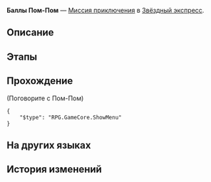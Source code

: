 {{Дополнить|Диалоги.}}
{{Миссия Инфобокс
|id              = 4050009
|Название        = 
|Изображение     = Миссия Освоения Баллы Пом-Пом.png
|Тип             = Миссия приключения
|События         = 
|Глава           = 
|Условия         = 
|Персонажи       = Первопроходец; Пом-Пом
|СтартЛокация    = Общий вагон
|Мир             = Звёздный экспресс
|Локации         = Общий вагон
|Предыдущая      = 
|Следующая       = 
|Награды         = Разрежённый эфир*2; Virtual Particle*1; Кредиты*8 000
}}
'''Баллы Пом-Пом''' — [[Миссия приключения]] в [[Звёздный экспресс]].

==Описание==
{{Описание|<!--официальное описание из Перекрёстка судеб-->}}

==Этапы==


==Прохождение==
{{Дополнить}}



;(Поговорите с Пом-Пом)
<!--Unknown TalkSentence: 405000000-->
<pre>{
	"$type": "RPG.GameCore.ShowMenu"
}</pre>
{{Диалог Конец}}

==На других языках==
{{На других языках
|en   = Pom-Pom's Score
|zhs  = 帕姆得分
|zht  = 帕姆得分
|ja   = パムの得点
|ko   = 폼폼 득점
|es   = La puntuación de Pom-Pom
|fr   = La note de Pom-Pom
|ru   = Баллы Пом-Пом
|th   = คะแนนของ Pom-Pom
|vi   = Điểm Của Pom-Pom
|de   = Pom-Poms Punktzahl
|id   = Skor Pom-Pom
|pt   = Pontuação de Pom-Pom
}}

==История изменений==
{{История изменений|2.7}}
